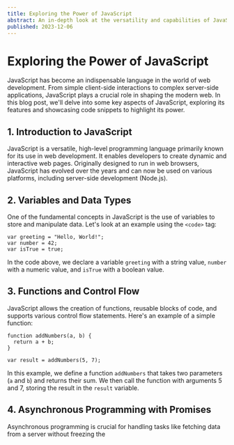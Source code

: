 ```yaml
---
title: Exploring the Power of JavaScript
abstract: An in-depth look at the versatility and capabilities of JavaScript.
published: 2023-12-06
---
```


# Exploring the Power of JavaScript

JavaScript has become an indispensable language in the world of web development. From simple client-side interactions to complex server-side applications, JavaScript plays a crucial role in shaping the modern web. In this blog post, we'll delve into some key aspects of JavaScript, exploring its features and showcasing code snippets to highlight its power.

## 1. Introduction to JavaScript

JavaScript is a versatile, high-level programming language primarily known for its use in web development. It enables developers to create dynamic and interactive web pages. Originally designed to run in web browsers, JavaScript has evolved over the years and can now be used on various platforms, including server-side development (Node.js).

## 2. Variables and Data Types

One of the fundamental concepts in JavaScript is the use of variables to store and manipulate data. Let's look at an example using the `<code>` tag:

```
var greeting = "Hello, World!";
var number = 42;
var isTrue = true;
```

In the code above, we declare a variable `greeting` with a string value, `number` with a numeric value, and `isTrue` with a boolean value.

## 3. Functions and Control Flow

JavaScript allows the creation of functions, reusable blocks of code, and supports various control flow statements. Here's an example of a simple function:

```
function addNumbers(a, b) {
  return a + b;
}

var result = addNumbers(5, 7);
```

In this example, we define a function `addNumbers` that takes two parameters (`a` and `b`) and returns their sum. We then call the function with arguments 5 and 7, storing the result in the `result` variable.

## 4. Asynchronous Programming with Promises

Asynchronous programming is crucial for handling tasks like fetching data from a server without freezing the
